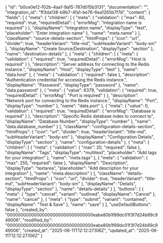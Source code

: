 {
    "id": "b0ce0ef2-f02b-4aa1-9a15-787d015b3131",
    "documentation": "",
    "integration_id": "ff3da138-b9b7-4fa1-be76-6ea1265b7f7d",
    "content": {
        "fields": [
            {
                "meta": {
                    "children": [
                        {
                            "meta": {
                                "validation": {
                                    "max": 60,
                                    "required": true,
                                    "requiredDetail": {
                                        "errorMsg": "Integration name is required"
                                    }
                                },
                                "displayName": "Integration name",
                                "displayType": "text",
                                "placeholder": "Enter integration name"
                            },
                            "name": "meta.name"
                        }
                    ],
                    "className": "source-details-section",
                    "htmlProps": {
                        "icon": "url",
                        "divider": true,
                        "headerVariant": "title-md",
                        "subHeaderVariant": "body-sm"
                    },
                    "displayName": "Create Source/Destination",
                    "displayType": "section"
                },
                "name": "destination-details"
            },
            {
                "meta": {
                    "children": [
                        {
                            "meta": {
                                "validation": {
                                    "required": true,
                                    "requiredDetail": {
                                        "errorMsg": "Host is required"
                                    }
                                },
                                "description": "Server address for connecting to the Redis instance.",
                                "displayName": "Host",
                                "displayType": "text"
                            },
                            "name": "data.host"
                        },
                        {
                            "meta": {
                                "validation": {
                                    "required": false
                                },
                                "description": "Authentication credential for accessing the Redis instance.",
                                "displayName": "Password",
                                "displayType": "password"
                            },
                            "name": "data.password"
                        },
                        {
                            "meta": {
                                "value": 6379,
                                "validation": {
                                    "required": true,
                                    "requiredDetail": {
                                        "errorMsg": "Port is required"
                                    }
                                },
                                "description": "Network port for connecting to the Redis instance.",
                                "displayName": "Port",
                                "displayType": "number"
                            },
                            "name": "data.port"
                        },
                        {
                            "meta": {
                                "value": 0,
                                "validation": {
                                    "required": true,
                                    "requiredDetail": {
                                        "errorMsg": "Database is required"
                                    }
                                },
                                "description": "Specific Redis database index to connect to",
                                "displayName": "Database Number",
                                "displayType": "number"
                            },
                            "name": "data.database_number"
                        }
                    ],
                    "className": "configuration-details-section",
                    "htmlProps": {
                        "icon": "url",
                        "divider": true,
                        "headerVariant": "title-md",
                        "subHeaderVariant": "body-sm"
                    },
                    "displayName": "Configuration Details",
                    "displayType": "section"
                },
                "name": "configuration-details"
            },
            {
                "meta": {
                    "children": [
                        {
                            "meta": {
                                "validation": {
                                    "max": 20,
                                    "required": false
                                },
                                "displayName": "Tags",
                                "displayType": "multitext",
                                "placeholder": "Add tags for your integration"
                            },
                            "name": "meta.tags"
                        },
                        {
                            "meta": {
                                "validation": {
                                    "max": 255,
                                    "required": false
                                },
                                "displayName": "Description",
                                "displayType": "textarea",
                                "placeholder": "Add description for your integration"
                            },
                            "name": "meta.description"
                        }
                    ],
                    "className": "details-section",
                    "htmlProps": {
                        "icon": "url",
                        "divider": true,
                        "headerVariant": "title-md",
                        "subHeaderVariant": "body-sm"
                    },
                    "displayName": "Details",
                    "displayType": "section"
                },
                "name": "details-details"
            }
        ],
        "buttons": [
            {
                "meta": {
                    "type": "cancel",
                    "variant": "outlined",
                    "displayName": "Cancel"
                },
                "name": "cancel"
            },
            {
                "meta": {
                    "type": "submit",
                    "variant": "contained",
                    "displayName": "Test & Save"
                },
                "name": "save"
            }
        ],
        "useDefaultButtons": false
    },
    "created_by": "00000000000000000000000000000000eabe80b1f89dc01f3f7d24b69c949006",
    "modified_by": "00000000000000000000000000000000eabe80b1f89dc01f3f7d24b69c949006",
    "created_at": "2025-06-11T12:12:27.106Z",
    "updated_at": "2025-06-11T12:12:27.106Z"
}
